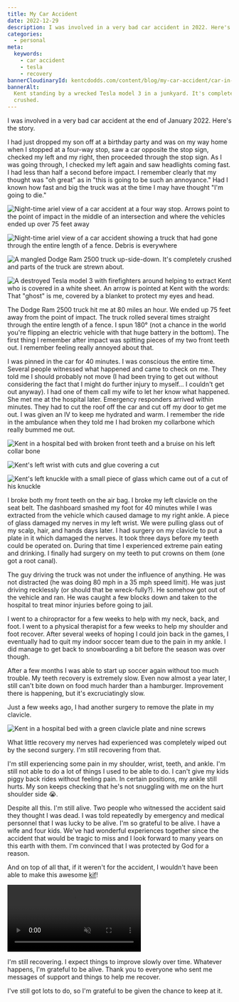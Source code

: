 ```yaml
---
title: My Car Accident
date: 2022-12-29
description: I was involved in a very bad car accident in 2022. Here's the story.
categories:
  - personal
meta:
  keywords:
    - car accident
    - tesla
    - recovery
bannerCloudinaryId: kentcdodds.com/content/blog/my-car-accident/car-in-daylight
bannerAlt:
  Kent standing by a wrecked Tesla model 3 in a junkyard. It's completely
  crushed.
---
```


I was involved in a very bad car accident at the end of January 2022. Here's the
story.

I had just dropped my son off at a birthday party and was on my way home when I
stopped at a four-way stop, saw a car opposite the stop sign, checked my left
and my right, then proceeded through the stop sign. As I was going through, I
checked my left again and saw headlights coming fast. I had less than half a
second before impact. I remember clearly that my thought was "oh great" as in
"this is going to be such an annoyance." Had I known how fast and big the truck
was at the time I may have thought "I'm going to die."

![Night-time ariel view of a car accident at a four way stop. Arrows point to the point of impact in the middle of an intersection and where the vehicles ended up over 75 feet away](https://res.cloudinary.com/kentcdodds-com/image/upload/v1672331271/kentcdodds.com/content/blog/my-car-accident/arial-view.jpg)

![Night-time ariel view of a car accident showing a truck that had gone through the entire length of a fence. Debris is everywhere](https://res.cloudinary.com/kentcdodds-com/image/upload/v1672336300/kentcdodds.com/content/blog/my-car-accident/ariel-view-broken-fence.jpg)

![A mangled Dodge Ram 2500 truck up-side-down. It's completely crushed and parts of the truck are strewn about.](https://res.cloudinary.com/kentcdodds-com/image/upload/v1672331311/kentcdodds.com/content/blog/my-car-accident/truck.jpg)

![A destroyed Tesla model 3 with firefighters around helping to extract Kent who is covered in a white sheet. An arrow is pointed at Kent with the words: That "ghost" is me, covered by a blanket to protect my eyes and head.](https://res.cloudinary.com/kentcdodds-com/image/upload/v1672331295/kentcdodds.com/content/blog/my-car-accident/kent-ghost.jpg)

The Dodge Ram 2500 truck hit me at 80 miles an hour. We ended up 75 feet away
from the point of impact. The truck rolled several times straight through the
entire length of a fence. I spun 180° (not a chance in the world you're flipping
an electric vehicle with that huge battery in the bottom). The first thing I
remember after impact was spitting pieces of my two front teeth out. I remember
feeling really annoyed about that.

I was pinned in the car for 40 minutes. I was conscious the entire time. Several
people witnessed what happened and came to check on me. They told me I should
probably not move (I had been trying to get out without considering the fact
that I might do further injury to myself... I couldn't get out anyway). I had
one of them call my wife to let her know what happened. She met me at the
hospital later. Emergency responders arrived within minutes. They had to cut the
roof off the car and cut off my door to get me out. I was given an IV to keep me
hydrated and warm. I remember the ride in the ambulance when they told me I had
broken my collarbone which really bummed me out.

![Kent in a hospital bed with broken front teeth and a bruise on his left collar bone](https://res.cloudinary.com/kentcdodds-com/image/upload/v1672336296/kentcdodds.com/content/blog/my-car-accident/kents-broken-bones.jpg)

![Kent's left wrist with cuts and glue covering a cut](https://res.cloudinary.com/kentcdodds-com/image/upload/v1672336295/kentcdodds.com/content/blog/my-car-accident/wrist-damage.jpg)

![Kent's left knuckle with a small piece of glass which came out of a cut of his knuckle](https://res.cloudinary.com/kentcdodds-com/image/upload/v1672336298/kentcdodds.com/content/blog/my-car-accident/glass-out-of-the-knuckle.jpg)

I broke both my front teeth on the air bag. I broke my left clavicle on the seat
belt. The dashboard smashed my foot for 40 minutes while I was extracted from
the vehicle which caused damage to my right ankle. A piece of glass damaged my
nerves in my left wrist. We were pulling glass out of my scalp, hair, and hands
days later. I had surgery on my clavicle to put a plate in it which damaged the
nerves. It took three days before my teeth could be operated on. During that
time I experienced extreme pain eating and drinking. I finally had surgery on my
teeth to put crowns on them (one got a root canal).

The guy driving the truck was not under the influence of anything. He was not
distracted (he was doing 80 mph in a 35 mph speed limit). He was just driving
recklessly (or should that be wreck-fully?). He somehow got out of the vehicle
and ran. He was caught a few blocks down and taken to the hospital to treat
minor injuries before going to jail.

I went to a chiropractor for a few weeks to help with my neck, back, and foot. I
went to a physical therapist for a few weeks to help my shoulder and foot
recover. After several weeks of hoping I could join back in the games, I
eventually had to quit my indoor soccer team due to the pain in my ankle. I did
manage to get back to snowboarding a bit before the season was over though.

After a few months I was able to start up soccer again without too much trouble.
My teeth recovery is extremely slow. Even now almost a year later, I still can't
bite down on food much harder than a hamburger. Improvement there is happening,
but it's excruciatingly slow.

Just a few weeks ago, I had another surgery to remove the plate in my clavicle.

![Kent in a hospital bed with a green clavicle plate and nine screws](https://res.cloudinary.com/kentcdodds-com/image/upload/v1672333164/kentcdodds.com/content/blog/my-car-accident/kent-with-his-plate.jpg)

What little recovery my nerves had experienced was completely wiped out by the
second surgery. I'm still recovering from that.

I'm still experiencing some pain in my shoulder, wrist, teeth, and ankle. I'm
still not able to do a lot of things I used to be able to do. I can't give my
kids piggy back rides without feeling pain. In certain positions, my ankle still
hurts. My son keeps checking that he's not snuggling with me on the hurt
shoulder side 😭.

Despite all this. I'm still alive. Two people who witnessed the accident said
they thought I was dead. I was told repeatedly by emergency and medical
personnel that I was lucky to be alive. I'm so grateful to be alive. I have a
wife and four kids. We've had wonderful experiences together since the accident
that would be tragic to miss and I look forward to many years on this earth with
them. I'm convinced that I was protected by God for a reason.

And on top of all that, if it weren't for the accident, I wouldn't have been
able to make this awesome [kif](https://kcd.im/kifs)!

<video
	autoPlay={true}
	controls={true}
	loop={true}
	muted={true}
	src="https://res.cloudinary.com/kentcdodds-com/image/upload/v1672334947/kentcdodds.com/content/blog/my-car-accident/all-good-here.mp4"
/>

I'm still recovering. I expect things to improve slowly over time. Whatever
happens, I'm grateful to be alive. Thank you to everyone who sent me messages of
support and things to help me recover.

I've still got lots to do, so I'm grateful to be given the chance to keep at it.
